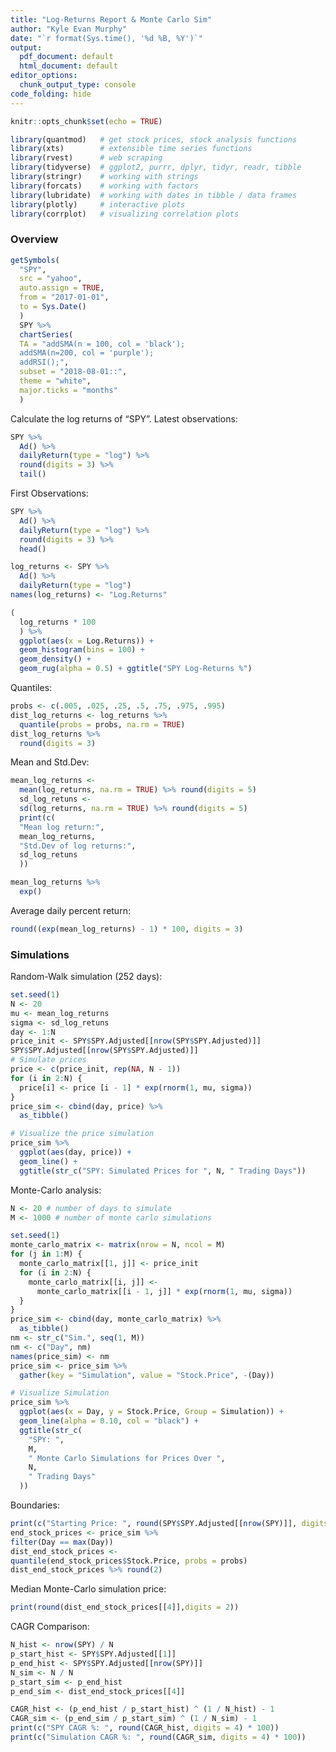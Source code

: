 ```yaml
---
title: "Log-Returns Report & Monte Carlo Sim"
author: "Kyle Evan Murphy"
date: "`r format(Sys.time(), '%d %B, %Y')`"
output:
  pdf_document: default
  html_document: default
editor_options:
  chunk_output_type: console
code_folding: hide
---
```


```r
knitr::opts_chunk$set(echo = TRUE)
```

```r
library(quantmod)   # get stock prices, stock analysis functions
library(xts)        # extensible time series functions
library(rvest)      # web scraping
library(tidyverse)  # ggplot2, purrr, dplyr, tidyr, readr, tibble
library(stringr)    # working with strings
library(forcats)    # working with factors
library(lubridate)  # working with dates in tibble / data frames
library(plotly)     # interactive plots
library(corrplot)   # visualizing correlation plots
```

### Overview

```r
getSymbols(
  "SPY",
  src = "yahoo",
  auto.assign = TRUE,
  from = "2017-01-01",
  to = Sys.Date()
  )
  SPY %>%
  chartSeries(
  TA = "addSMA(n = 100, col = 'black');
  addSMA(n=200, col = 'purple');
  addRSI();",
  subset = "2018-08-01::",
  theme = "white",
  major.ticks = "months"
  )
```


Calculate the log returns of "SPY". Latest observations:
```r
SPY %>%
  Ad() %>%
  dailyReturn(type = "log") %>%
  round(digits = 3) %>%
  tail()
```
First Observations:
```r
SPY %>%
  Ad() %>%
  dailyReturn(type = "log") %>%
  round(digits = 3) %>%
  head()

```
```r
log_returns <- SPY %>%
  Ad() %>%
  dailyReturn(type = "log")
names(log_returns) <- "Log.Returns"
```
```r
(
  log_returns * 100
  ) %>%
  ggplot(aes(x = Log.Returns)) +
  geom_histogram(bins = 100) +
  geom_density() +
  geom_rug(alpha = 0.5) + ggtitle("SPY Log-Returns %")
```

Quantiles:
```r
probs <- c(.005, .025, .25, .5, .75, .975, .995)
dist_log_returns <- log_returns %>%
  quantile(probs = probs, na.rm = TRUE)
dist_log_returns %>%
  round(digits = 3)
```


Mean and Std.Dev:
```r
mean_log_returns <-
  mean(log_returns, na.rm = TRUE) %>% round(digits = 5)
  sd_log_retuns <-
  sd(log_returns, na.rm = TRUE) %>% round(digits = 5)
  print(c(
  "Mean log return:",
  mean_log_returns,
  "Std.Dev of log returns:",
  sd_log_retuns
  ))
```


```r
mean_log_returns %>%
  exp()
```

Average daily percent return:
```r
round((exp(mean_log_returns) - 1) * 100, digits = 3)
```

### Simulations

Random-Walk simulation (252 days):
```r
set.seed(1)
N <- 20
mu <- mean_log_returns
sigma <- sd_log_retuns
day <- 1:N
price_init <- SPY$SPY.Adjusted[[nrow(SPY$SPY.Adjusted)]]
SPY$SPY.Adjusted[[nrow(SPY$SPY.Adjusted)]]
# Simulate prices
price <- c(price_init, rep(NA, N - 1))
for (i in 2:N) {
  price[i] <- price [i - 1] * exp(rnorm(1, mu, sigma))
}
price_sim <- cbind(day, price) %>%
  as_tibble()
```

```r
# Visualize the price simulation
price_sim %>%
  ggplot(aes(day, price)) +
  geom_line() +
  ggtitle(str_c("SPY: Simulated Prices for ", N, " Trading Days"))
```


Monte-Carlo analysis:
```r
N <- 20 # number of days to simulate
M <- 1000 # number of monte carlo simulations
```



```r
set.seed(1)
monte_carlo_matrix <- matrix(nrow = N, ncol = M)
for (j in 1:M) {
  monte_carlo_matrix[[1, j]] <- price_init
  for (i in 2:N) {
    monte_carlo_matrix[[i, j]] <-
      monte_carlo_matrix[[i - 1, j]] * exp(rnorm(1, mu, sigma))
  }
}
price_sim <- cbind(day, monte_carlo_matrix) %>%
  as_tibble()
nm <- str_c("Sim.", seq(1, M))
nm <- c("Day", nm)
names(price_sim) <- nm
price_sim <- price_sim %>%
  gather(key = "Simulation", value = "Stock.Price", -(Day))

# Visualize Simulation
price_sim %>%
  ggplot(aes(x = Day, y = Stock.Price, Group = Simulation)) +
  geom_line(alpha = 0.10, col = "black") +
  ggtitle(str_c(
    "SPY: ",
    M,
    " Monte Carlo Simulations for Prices Over ",
    N,
    " Trading Days"
  ))
```


Boundaries:
```r
print(c("Starting Price: ", round(SPY$SPY.Adjusted[[nrow(SPY)]], digits = 3)))
end_stock_prices <- price_sim %>%
filter(Day == max(Day))
dist_end_stock_prices <-
quantile(end_stock_prices$Stock.Price, probs = probs)
dist_end_stock_prices %>% round(2)
```

Median Monte-Carlo simulation price:
```r
print(round(dist_end_stock_prices[[4]],digits = 2))
```

CAGR Comparison:
```r
N_hist <- nrow(SPY) / N
p_start_hist <- SPY$SPY.Adjusted[[1]]
p_end_hist <- SPY$SPY.Adjusted[[nrow(SPY)]]
N_sim <- N / N
p_start_sim <- p_end_hist
p_end_sim <- dist_end_stock_prices[[4]]
```


```R
CAGR_hist <- (p_end_hist / p_start_hist) ^ (1 / N_hist) - 1
CAGR_sim <- (p_end_sim / p_start_sim) ^ (1 / N_sim) - 1
print(c("SPY CAGR %: ", round(CAGR_hist, digits = 4) * 100))
print(c("Simulation CAGR %: ", round(CAGR_sim, digits = 4) * 100))
```